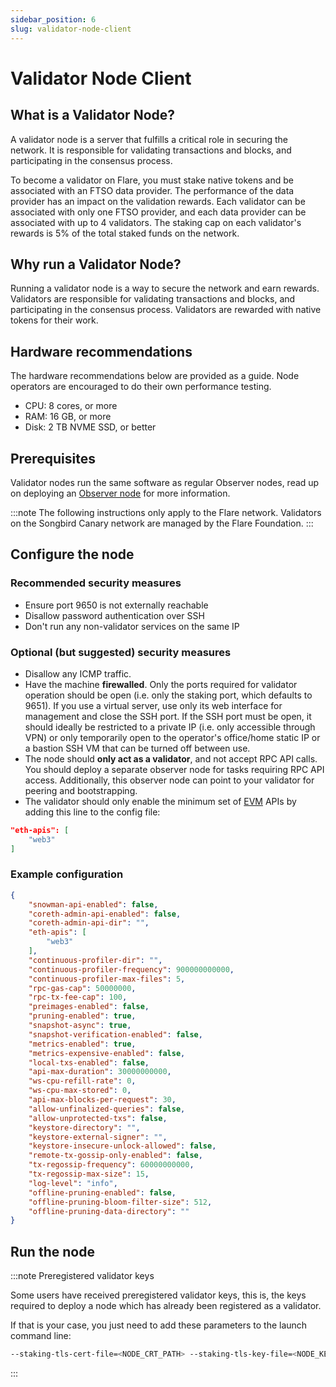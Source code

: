 ```yaml
---
sidebar_position: 6
slug: validator-node-client
---
```


# Validator Node Client

## What is a Validator Node?

A validator node is a server that fulfills a critical role in securing the network. It is responsible for validating transactions and blocks, and participating in the consensus process.

To become a validator on Flare, you must stake native tokens and be associated with an FTSO data provider. The performance of the data provider has an impact on the validation rewards. Each validator can be associated with only one FTSO provider, and each data provider can be associated with up to 4 validators. The staking cap on each validator's rewards is 5% of the total staked funds on the network.

## Why run a Validator Node?

Running a validator node is a way to secure the network and earn rewards. Validators are responsible for validating transactions and blocks, and participating in the consensus process. Validators are rewarded with native tokens for their work.

## Hardware recommendations

The hardware recommendations below are provided as a guide. Node operators are encouraged to do their own performance testing.

- CPU: 8 cores, or more
- RAM: 16 GB, or more
- Disk: 2 TB NVME SSD, or better

## Prerequisites

Validator nodes run the same software as regular Observer nodes, read up on deploying an [Observer node](observer-node-client) for more information. 

:::note
The following instructions only apply to the Flare network. Validators on the Songbird Canary network are managed by the Flare Foundation.
:::

## Configure the node

### Recommended security measures

- Ensure port 9650 is not externally reachable
- Disallow password authentication over SSH
- Don't run any non-validator services on the same IP

### Optional (but suggested) security measures

- Disallow any ICMP traffic.
- Have the machine **firewalled**. Only the ports required for validator operation should be open (i.e. only the staking port, which defaults to 9651). If you use a virtual server, use only its web interface for management and close the SSH port. If the SSH port must be open, it should ideally be restricted to a private IP (i.e. only accessible through VPN) or only temporarily open to the operator's office/home static IP or a bastion SSH VM that can be turned off between use.
- The node should **only act as a validator**, and not accept RPC API calls. You should deploy a separate observer node for tasks requiring RPC API access. Additionally, this observer node can point to your validator for peering and bootstrapping.
- The validator should only enable the minimum set of [EVM](glossary.md#evm) APIs by adding this line to the config file:

```json
"eth-apis": [
    "web3"
]
```

### Example configuration

```json
{
    "snowman-api-enabled": false,
    "coreth-admin-api-enabled": false,
    "coreth-admin-api-dir": "",
    "eth-apis": [
        "web3"
    ],
    "continuous-profiler-dir": "",
    "continuous-profiler-frequency": 900000000000,
    "continuous-profiler-max-files": 5,
    "rpc-gas-cap": 50000000,
    "rpc-tx-fee-cap": 100,
    "preimages-enabled": false,
    "pruning-enabled": true,
    "snapshot-async": true,
    "snapshot-verification-enabled": false,
    "metrics-enabled": true,
    "metrics-expensive-enabled": false,
    "local-txs-enabled": false,
    "api-max-duration": 30000000000,
    "ws-cpu-refill-rate": 0,
    "ws-cpu-max-stored": 0,
    "api-max-blocks-per-request": 30,
    "allow-unfinalized-queries": false,
    "allow-unprotected-txs": false,
    "keystore-directory": "",
    "keystore-external-signer": "",
    "keystore-insecure-unlock-allowed": false,
    "remote-tx-gossip-only-enabled": false,
    "tx-regossip-frequency": 60000000000,
    "tx-regossip-max-size": 15,
    "log-level": "info",
    "offline-pruning-enabled": false,
    "offline-pruning-bloom-filter-size": 512,
    "offline-pruning-data-directory": ""
}
```

## Run the node

:::note Preregistered validator keys

Some users have received preregistered validator keys, this is, the keys required to deploy a node which has already been registered as a validator.

If that is your case, you just need to add these parameters to the launch command line:

```bash
--staking-tls-cert-file=<NODE_CRT_PATH> --staking-tls-key-file=<NODE_KEY_PATH>
```
:::